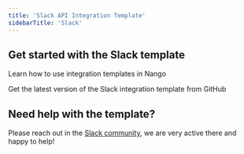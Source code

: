 ```yaml
---
title: 'Slack API Integration Template'
sidebarTitle: 'Slack'
---
```


## Get started with the Slack template

<Card title="How to use integration templates"
      href="/understand/concepts/templates"
      icon="book-open">
    Learn how to use integration templates in Nango
</Card>

<Card title="Get the Slack template"
      href="https://github.com/NangoHQ/integration-templates/tree/main/integrations/slack"
      icon="github">
    Get the latest version of the Slack integration template from GitHub
</Card>

## Need help with the template?
Please reach out in the [Slack community](https://nango.dev/slack), we are very active there and happy to help!